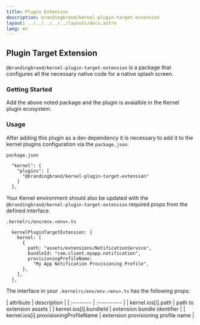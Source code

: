 ```yaml
---
title: Plugin Extension
description: brandingbrand/kernel-plugin-target-extension
layout: ../../../../../layouts/docs.astro
lang: en
---
```



## Plugin Target Extension

`@brandingbrand/kernel-plugin-target-extension` is a package that configures all the necessary native code for a native splash screen.

### Getting Started

<div class="flex w-full my-6">
  <CodeCopy args="yarn add -D @brandingbrand/kernel-plugin-target-extension" />
</div>

Add the above noted package and the plugin is avaialble in the Kernel plugin ecosystem.

### Usage

After adding this plugin as a dev dependency it is necessary to add it to the kernel plugins configuration via the `package.json`.

`package.json`

```
  "kernel": {
    "plugins": [
      "@brandingbrand/kernel-plugin-target-extension"
    ]
  },
```

Your Kernel environment should also be updated with the `@brandingbrand/kernel-plugin-target-extension` required props from the defined interface.

`.kernelrc/env/env.<env>.ts`

```
  kernelPluginTargetExtension: {
    kernel: [
      {
        path: "assets/extensions/NotificationService",
        bundleId: "com.client.myapp.notification",
        provisioningProfileName:
          "My App Notification Provisioning Profile",
      },
    ],
  },
```

The interface in your `.kernelrc/env/env.<env>.ts` has the following props:

<div class="my-4 overflow-scroll">
| attribute                             | description                         |
| :--------                             | :----------                         |
| kernel.ios[i].path                    | path to extension assets            |
| kernel.ios[i].bundleId                | extension bundle identifier         |
| kernel.ios[i].provisioningProfileName | extension provisioning profile name |
</div>

